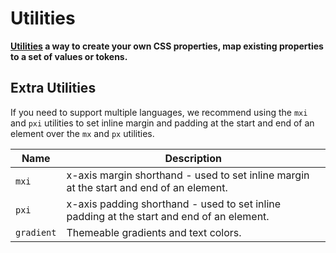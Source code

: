 
# Utilities

**[Utilities](https://panda-css.com/docs/customization/utilities) a way to create your own CSS properties, map existing properties to a set of values or tokens.**

<NoteAdmonition description="This page assumes you are familiar with Panda CSS utilities. If not, we recommend you first learn about them before moving forward." />

## Extra Utilities

If you need to support multiple languages, we recommend using the `mxi` and `pxi` utilities to set inline margin and padding at the start and end of an element over the `mx` and `px` utilities.


| Name                | Description                  |
| ------------------  | ------------------------- |
| `mxi`               | x-axis margin shorthand - used to set inline margin at the start and end of an element. |
| `pxi`          | x-axis padding shorthand - used to set inline padding at the start and end of an element. |
| `gradient`          | Themeable gradients and text colors. |